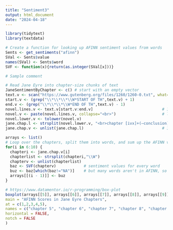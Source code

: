```yaml
---
title: "Sentiment3"
output: html_document
date: "2024-04-18"
---
```


```r
library(tidytext)
library(textdata)

# Create a function for looking up AFINN sentiment values from words
Sents <- get_sentiments("afinn")
SVal <- Sents$value
names(SVal) <- Sents$word
SVF <- function(x){return(as.integer(SVal[x]))}

# Sample comment

# Read Jane Eyre into chapter-size chunks of text
JaneSentimentByChapter <- c() # start with an empty vector 
text.v <- scan("https://www.gutenberg.org/files/1260/1260-0.txt", what="character", sep="\n")
start.v <- (grep("\\*\\*\\*\\W*START OF TH",text.v) + 1)
end.v <- (grep("\\*\\*\\*\\W*END OF TH",text.v) - 1)
novel.lines.v <- text.v[start.v:end.v]                              # 1 element per line
novel.v <- paste(novel.lines.v, collapse="<br>")                    # linebreaks become tags
novel.lower.v <- tolower(novel.v)
jane.chap.l <- strsplit(novel.lower.v, "<br>chapter [ivx]+(—conclusion)?<br>")    # split at chapter breaks
jane.chap.v <- unlist(jane.chap.l)                                  # 1 element per chapter

arrays <- list()
# Loop over the chapters, split them into words, and sum up the AFINN values for each chapter
for(i in 6:10) {    
  chapteri <- jane.chap.v[i]
  chapterlist <- strsplit(chapteri,"\\W")
  chapterv <- unlist(chapterlist)
  baz <- SVF(chapterv)            # sentiment values for every word
  buz <- baz[which(baz!="NA")]    # but many words aren't in AFINN, so eliminate null values
  arrays[[(i - 1)]] <- buz
}

# https://www.datamentor.io/r-programming/box-plot
boxplot(arrays[[5]], arrays[[6]], arrays[[7]], arrays[[8]], arrays[[9]],
main = "AFINN Scores in Jane Eyre Chapters",
at = c(1,2,3,4,5),
names = c("chapter 5", "chapter 6", "chapter 7", "chapter 8", "chapter 9"),
horizontal = FALSE,
notch = FALSE
)


```

